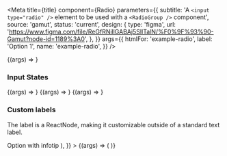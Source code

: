 
<Meta
  title={title}
  component={Radio}
  parameters={{
    subtitle:
      'A `<input type="radio" />` element to be used with a `<RadioGroup />` component',
    source: 'gamut',
    status: 'current',
    design: {
      type: 'figma',
      url:
        'https://www.figma.com/file/ReGfRNillGABAj5SlITalN/%F0%9F%93%90-Gamut?node-id=1189%3A0',
    },
  }}
  args={{
    htmlFor: 'example-radio',
    label: 'Option 1',
    name: 'example-radio',
  }}
/>

<Canvas>
  <Story name="Radio">{(args) => <Radio {...args} />}</Story>
</Canvas>

<PropsTable story="Radio" />

### Input States

<Canvas>
  <Story
    name="Disabled"
    args={{
      htmlFor: 'example-disabled',
      name: 'example-disabled',
      label: 'Disabled',
      disabled: true,
    }}
  >
    {(args) => <Radio {...args} />}
  </Story>
  <Story
    name="Disabled"
    args={{
      htmlFor: 'example-disabled-checked',
      name: 'example-disabled-checked',
      label: 'Disabled and Checked',
      disabled: true,
      checked: true,
    }}
  >
    {(args) => <Radio {...args} />}
  </Story>
  <Story
    name="Error"
    args={{
      htmlFor: 'example-error',
      label: 'Error',
      name: 'example-error',
      error: true,
    }}
  >
    {(args) => <Radio {...args} />}
  </Story>
</Canvas>

### Custom labels

The label is a ReactNode, making it customizable outside of a standard text label.

<Canvas>
  <Story
    name="Custom labels"
    args={{
      htmlFor: 'example-custom',
      name: 'example-custom',
      label: (
        <>
          Option with infotip
          <Box pl={8}>
            <InfoTip info="More info!" emphasis="high"/>
          </Box>
        </>
      ),
    }}
  >
    {(args) => (
      <Box height="5rem" bg="beige" p={5}>
        <Radio {...args} />
      </Box>
    )}
  </Story>
</Canvas>
